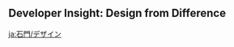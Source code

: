 {{RegionTabs}}
==Developer Insight: Design from Difference==
{{Transclude|Liyue/Design|Design from Difference}}

[[ja:石門/デザイン]]